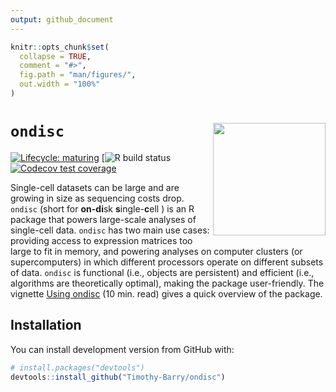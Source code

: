 ```yaml
---
output: github_document
---
```


<!-- README.md is generated from README.Rmd. Please edit that file -->

```r
knitr::opts_chunk$set(
  collapse = TRUE,
  comment = "#>",
  fig.path = "man/figures/",
  out.width = "100%"
)
```

# `ondisc` <img src="man/figures/hex.png" align="right" alt="" width="180" />

<!-- badges: start -->
[![Lifecycle: maturing](https://img.shields.io/badge/lifecycle-maturing-blue.svg)](https://www.tidyverse.org/lifecycle/#maturing)
[![R build status](https://travis-ci.com/timothy-barry/ondisc.svg?branch=main)
[![Codecov test coverage](https://codecov.io/gh/Timothy-Barry/ondisc/branch/main/graph/badge.svg)](https://codecov.io/gh/Timothy-Barry/ondisc?branch=main)
<!-- badges: end -->

Single-cell datasets can be large and are growing in size as sequencing costs drop. `ondisc` (short for **on-di**sk **s**ingle-**c**ell ) is an R package that powers large-scale analyses of single-cell data. `ondisc` has two main use cases: providing access to expression matrices too large to fit in memory, and powering analyses on computer clusters (or supercomputers) in which different processors operate on different subsets of data. `ondisc` is functional (i.e., objects are persistent) and efficient (i.e., algorithms are theoretically optimal), making the package user-friendly. The vignette [Using ondisc](https://timothy-barry.github.io/ondisc/articles/using_ondisc.html) (10 min. read) gives a quick overview of the package.

## Installation

You can install development version from GitHub with:

``` r
# install.packages("devtools")
devtools::install_github("Timothy-Barry/ondisc")
```
